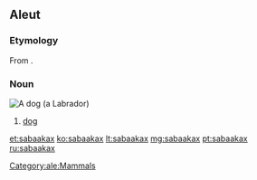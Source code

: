 ==Aleut==

===Etymology===
From {{etyl|ru|ale}} {{term|соба́ка||dog|lang=ru}}.

===Noun===
[[Image:YellowLabradorLooking.jpg|thumb|A dog (a [[Labrador]])]]
{{head|ale|noun}}

# [[dog]]

[[Category:ale:Mammals]]

[[et:sabaakax]]
[[ko:sabaakax]]
[[lt:sabaakax]]
[[mg:sabaakax]]
[[pt:sabaakax]]
[[ru:sabaakax]]